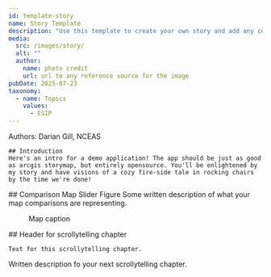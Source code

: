 ```yaml
---
id: template-story
name: Story Template
description: "Use this template to create your own story and add any content that you would like."
media:
  src: /images/story/
  alt: ""
  author: 
    name: photo credit
    url: url to any reference source for the image
pubDate: 2025-07-23
taxonomy:
  - name: Topics
    values:
      - ESIP
---
```


<Block>
  <Prose>
    Authors: Darian Gill, NCEAS

    ## Introduction
    Here's an intro for a demo application! The app should be just as good as arcgis storymap, but entirely opensource. You'll be enlightened by my story and have visions of a cozy fire-side tale in rocking chairs by the time we're done!
  </Prose>
</Block>



<Block>
  <Prose>
    ## Comparison Map Slider Figure
    Some written description of what your map comparisons are representing.
  </Prose>

  <Figure>
    <Map
      datasetId='so2'
      layerId='OMSO2PCA-COG'
      dateTime='2006-01-01'
      zoom={4}
      center={[117.22,35.66]}
      compareDateTime='2021-01-01'
    />
    <Caption
      attrAuthor='NASA'
      attrUrl='https://nasa.gov/'
    >
    Map caption 
    </Caption>
  </Figure>
</Block>


<ScrollytellingBlock>
  <Chapter
    center={[0, 0]}
    zoom={2}
    datasetId='so2'
    layerId='OMSO2PCA-COG'
    datetime='2020-02-01'
  >
    ## Header for scrollytelling chapter

    Text for this scrollytelling chapter. 
  </Chapter>
  <Chapter
    center={[119.7456, 36.30071]}
    zoom={9}
    datasetId='so2'
    layerId='OMSO2PCA-COG'
    datetime='2020-02-01'
  >
    Written description fo your next scrollytelling chapter. 
  </Chapter>
</ScrollytellingBlock>
